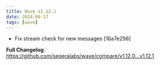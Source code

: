 ```yaml
---
title: Wave v1.12.1
date: 2024-09-17
tags: [wave]
---
```


- Fix stream check for new messages [16a7e256]


**Full Changelog**: https://github.com/seqeralabs/wave/compare/v1.12.0...v1.12.1
